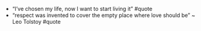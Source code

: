 - “I’ve chosen my life, now I want to start living it” #quote 
- “respect was invented to cover the empty place where love should be” ~ Leo Tolstoy #quote 
